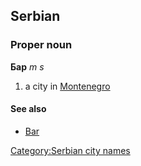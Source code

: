 ==Serbian==
===Proper noun===
'''Бар''' ''m s''
#a city in [[Montenegro]]
====See also====
*[[Bar]]
[[Category:Serbian city names]]